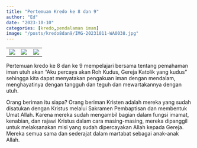 ```yaml
---
title: "Pertemuan Kredo ke 8 dan 9"
author: "Ed"
date: "2023-10-10"
categories: [kredo,pendalaman iman]
image: "/posts/kredo8dan9/IMG-20231011-WA0038.jpg"
---
```


|                                                |                                                |                                                |
|------------------------|------------------------|------------------------|
| ![](/posts/kredo8dan9/IMG-20231010-WA0063.jpg) | ![](/posts/kredo8dan9/IMG-20231010-WA0051.jpg) | ![](/posts/kredo8dan9/IMG-20231010-WA0059.jpg) |

Pertemuan kredo ke 8 dan ke 9 mempelajari bersama tentang pemahaman iman utuh akan "Aku percaya akan Roh Kudus, Gereja Katolik yang kudus" sehingga kita dapat menyatakan pengakuan iman dengan mendalam, menghayatinya dengan tangguh dan teguh dan mewartakannya dengan utuh. 

Orang beriman itu siapa?
	Orang beriman Kristen adalah mereka yang sudah disatukan   dengan      Kristus     melalui      Sakramen Pembaptisan dan membentuk Umat Allah. Karena mereka sudah mengambil bagian dalam fungsi imamat, kenabian, dan rajawi Kristus dalam cara masing-masing, mereka dipanggil untuk melaksanakan misi yang sudah dipercayakan Allah kepada Gereja. Mereka semua sama dan sederajat dalam martabat sebagai anak-anak Allah.